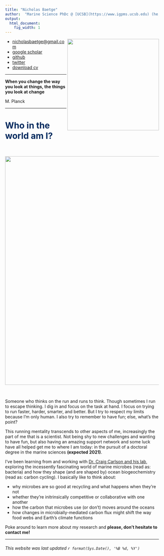 ```yaml
---
title: "Nicholas Baetge"
author:  "Marine Science PhDc @ [UCSB](https://www.igpms.ucsb.edu) (he, him)"
output:
  html_document:
    fig_width: 1
---
```


<img align="right" src="images/art.png" width="300px">

* <nicholasbaetge@gmail.com>
* [google scholar](https://scholar.google.com/citations?user=Ca8wN7sAAAAJ&hl=en) 
* [github](https://github.com/nbaetge)
* [twitter](https://twitter.com/nbaetge91)
* [download cv](https://github.com/nbaetge/nbaetge.github.io/raw/gh-pages/vitae.pdf)


----

**When you change the way you look at things, the things you look at change**

M. Planck


----


# <span style="color: #002A5E;">**Who in the world am I?**</span>

<br>

<center><img src="images/me.png" width="750px"></center>  

<br>

Someone who thinks on the run and runs to think. Though sometimes I run to escape thinking. I dig in and focus on the task at hand. I focus on trying to run faster, harder, smarter, and better. But I try to respect my limits because I'm only human. I also try to remember to have fun; else, what's the point? 

This running mentality transcends to other aspects of me, increasingly the part of me that is a scientist. Not being shy to new challenges and  wanting to have fun, but also having an amazing support network and some luck have all helped get me to where I am today: in the pursuit of a doctoral degree in the marine sciences **(expected 2021)**.

I've been learning from and working with [Dr. Craig Carlson and his lab](https://labs.eemb.ucsb.edu/carlson/craig/), exploring the incessently fascinating world of marine microbes (read as: bacteria) and how they shape (and are shaped by) ocean biogeochemistry (read as: carbon cycling). I basically like to think about: 

- why microbes are so good at recycling and what happens when they're not
- whether they're initrinsically competitive or collaborative with one another
- how the carbon that microbes use (or don't) moves around the oceans
- how changes in microbially-mediated carbon flux might shift the way food webs and Earth's climate functions

Poke around to learn more about my research and **please, don't hesitate to contact me!** 


----

###### This website was last updated `r format(Sys.Date(), '%B %d, %Y')`





